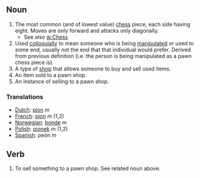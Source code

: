 ==Noun==
#The most common (and of lowest value) [[chess]] piece, each side having eight.  Moves are only forward and attacks only diagonally.
#*See also [[w:Chess]]
#Used [[colloquially]] to mean someone who is being [[manipulate]]d or used to some end, usually not the end that that individual would prefer. Derived from previous definition (i.e. the person is being manipulated as a pawn chess piece is).
#A type of [[shop]] that allows someone to buy and sell used items.
#An item sold to a pawn shop.
#An instance of selling to a pawn shop.

=== Translations ===
*[[Dutch]]: [[pion]] ''m''
*[[French]]: [[pion]] ''m'' (1,2)
*[[Norwegian]]: [[bonde]] ''m''
*[[Polish]]: [[pionek]] ''m'' (1,2)
*[[Spanish]]: peón ''m''

==Verb==
#To sell something to a pawn shop. See related noun above.